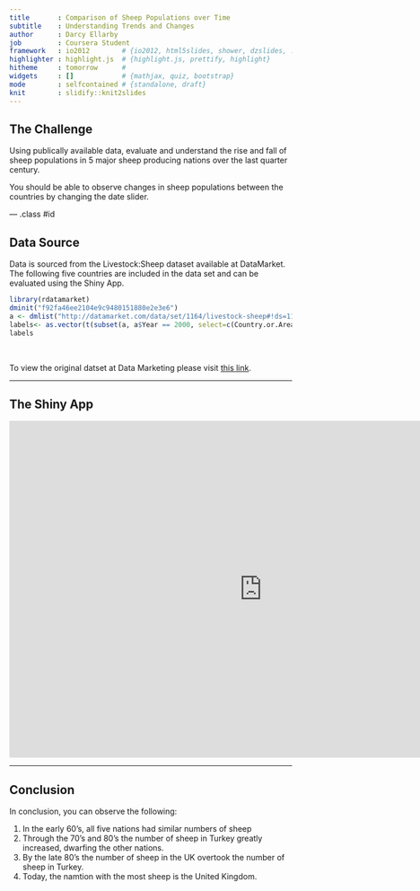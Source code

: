 ```yaml
---
title       : Comparison of Sheep Populations over Time
subtitle    : Understanding Trends and Changes
author      : Darcy Ellarby
job         : Coursera Student
framework   : io2012        # {io2012, html5slides, shower, dzslides, ...}
highlighter : highlight.js  # {highlight.js, prettify, highlight}
hitheme     : tomorrow      # 
widgets     : []            # {mathjax, quiz, bootstrap}
mode        : selfcontained # {standalone, draft}
knit        : slidify::knit2slides
---
```


## The Challenge

Using publically available data, evaluate and understand the rise and fall of sheep populations in 5 major sheep producing nations over the last quarter century.

You should be able to observe changes in sheep populations between the countries by changing the date slider.

--- .class #id 

## Data Source

Data is sourced from the Livestock:Sheep dataset available at DataMarket. The following five countries are included in the data set and can be evaluated using the Shiny App.


```r
library(rdatamarket)
dminit("f92fa46ee2104e9c9480151880e2e3e6")
a <- dmlist("http://datamarket.com/data/set/1164/livestock-sheep#!ds=1164!a2n=2s.68.5g.2w.c")
labels<- as.vector(t(subset(a, a$Year == 2000, select=c(Country.or.Area))))
labels

```

<br/>

To view the original datset at Data Marketing please visit <a href="http://datamarket.com/data/set/1164/livestock-sheep#!ds=1164!a2n=7c&display=line" target="_blank">this link</a>.

---

## The Shiny App


<iframe src="https://dellarby.shinyapps.io/CourseraDDP/" style="border: none; width: 900px; height: 600px"></iframe>

---

## Conclusion

In conclusion, you can observe the following:

1. In the early 60's, all five nations had similar numbers of sheep
2. Through the 70's and 80's the number of sheep in Turkey greatly increased, dwarfing the other nations.
3. By the late 80's the number of sheep in the UK overtook the number of sheep in Turkey.
4. Today, the namtion with the most sheep is the United Kingdom.








